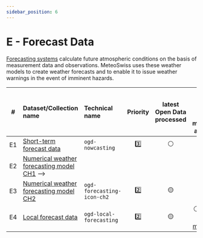 ```yaml
---
sidebar_position: 6
---
```


# E - Forecast Data

[Forecasting systems](https://www.meteoswiss.admin.ch/weather/warning-and-forecasting-systems.html) calculate future atmospheric conditions on the basis of measurement data and observations. MeteoSwiss uses these weather models to create weather forecasts and to enable it to issue weather warnings in the event of imminent hazards.

| #  | Dataset/Collection name | Technical name | Priority | latest Open Data processed | latest Open Data & 'File metadata' available |
|:-----:|:-----|:-----|:-----:|:-----:|:-----:|
| E1 | [Short-term forecast data](e-forecast-data/e1-short-term-forecast-data) | `ogd-nowcasting` | 3️⃣ | ⚪ | ⚪ <!-- [ALPHA](https://sys-data.int.bgdi.ch/browser/#/collections/ch.meteoschweiz.ogd-nowcasting) --> |
| E2 | [Numerical weather forecasting model CH1](e-forecast-data/e2-e3-numerical-weather-forecasting-model) --> |
| E3 | [Numerical weather forecasting model CH2](e-forecast-data/e2-e3-numerical-weather-forecasting-model) | `ogd-forecasting-icon-ch2` | 2️⃣ | 🟡 | ⚪ <!-- [ALPHA](https://sys-data.int.bgdi.ch/browser/#/collections/ch.meteoschweiz.ogd-forecasting-icon-ch2) --> |
| E4 | [Local forecast data](e-forecast-data/e4-local-forecast-data) | `ogd-local-forecasting` | 2️⃣ | 🟡 | ⚪ [ALPHA (File metadata)](https://sys-data.int.bgdi.ch/browser/#/collections/ch.meteoschweiz.ogd-local-forecasting) |

